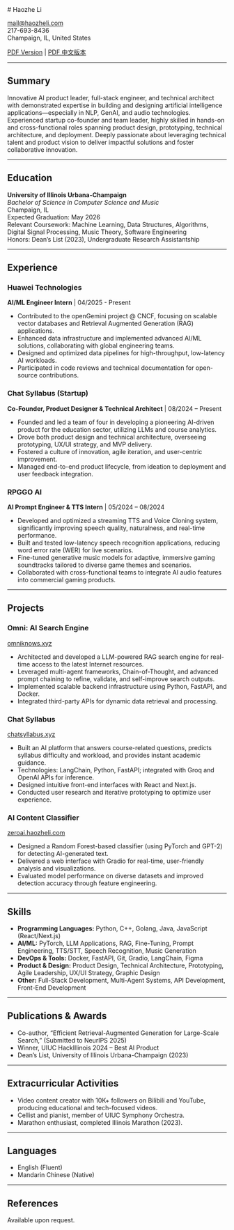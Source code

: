 <Highlight>
# Haozhe Li

[mail@haozheli.com](mailto:mail@haozheli.com)  
217-693-8436  
Champaign, IL, United States

[PDF Version](https://cdn.haozheli.com/HaozheLi_Resume.pdf) | [PDF 中文版本](https://cdn.haozheli.com/HaozheLi_Resume.pdf)
</Highlight>

---

## Summary

Innovative AI product leader, full-stack engineer, and technical architect with demonstrated expertise in building and designing artificial intelligence applications—especially in NLP, GenAI, and audio technologies. Experienced startup co-founder and team leader, highly skilled in hands-on and cross-functional roles spanning product design, prototyping, technical architecture, and deployment. Deeply passionate about leveraging technical talent and product vision to deliver impactful solutions and foster collaborative innovation.

---

## Education

**University of Illinois Urbana-Champaign**  
_Bachelor of Science in Computer Science and Music_  
Champaign, IL  
Expected Graduation: May 2026  
Relevant Coursework: Machine Learning, Data Structures, Algorithms, Digital Signal Processing, Music Theory, Software Engineering  
Honors: Dean’s List (2023), Undergraduate Research Assistantship

---

## Experience

### **Huawei Technologies**  
**AI/ML Engineer Intern** | 04/2025 - Present  
- Contributed to the openGemini project @ CNCF, focusing on scalable vector databases and Retrieval Augmented Generation (RAG) applications.  
- Enhanced data infrastructure and implemented advanced AI/ML solutions, collaborating with global engineering teams.  
- Designed and optimized data pipelines for high-throughput, low-latency AI workloads.  
- Participated in code reviews and technical documentation for open-source contributions.

### **Chat Syllabus (Startup)**  
**Co-Founder, Product Designer & Technical Architect** | 08/2024 – Present  
- Founded and led a team of four in developing a pioneering AI-driven product for the education sector, utilizing LLMs and course analytics.  
- Drove both product design and technical architecture, overseeing prototyping, UX/UI strategy, and MVP delivery.  
- Fostered a culture of innovation, agile iteration, and user-centric improvement.  
- Managed end-to-end product lifecycle, from ideation to deployment and user feedback integration.

### **RPGGO AI**  
**AI Prompt Engineer & TTS Intern** | 05/2024 – 08/2024  
- Developed and optimized a streaming TTS and Voice Cloning system, significantly improving speech quality, naturalness, and real-time performance.  
- Built and tested low-latency speech recognition applications, reducing word error rate (WER) for live scenarios.  
- Fine-tuned generative music models for adaptive, immersive gaming soundtracks tailored to diverse game themes and scenarios.  
- Collaborated with cross-functional teams to integrate AI audio features into commercial gaming products.

---

## Projects

### **Omni: AI Search Engine**  
[omniknows.xyz](https://omniknows.xyz)  
- Architected and developed a LLM-powered RAG search engine for real-time access to the latest Internet resources.  
- Leveraged multi-agent frameworks, Chain-of-Thought, and advanced prompt chaining to refine, validate, and self-improve search outputs.  
- Implemented scalable backend infrastructure using Python, FastAPI, and Docker.  
- Integrated third-party APIs for dynamic data retrieval and processing.

### **Chat Syllabus**  
[chatsyllabus.xyz](https://chatsyllabus.xyz)  
- Built an AI platform that answers course-related questions, predicts syllabus difficulty and workload, and provides instant academic guidance.  
- Technologies: LangChain, Python, FastAPI; integrated with Groq and OpenAI APIs for inference.  
- Designed intuitive front-end interfaces with React and Next.js.  
- Conducted user research and iterative prototyping to optimize user experience.

### **AI Content Classifier**  
[zeroai.haozheli.com](https://zeroai.haozheli.com)  
- Designed a Random Forest-based classifier (using PyTorch and GPT-2) for detecting AI-generated text.  
- Delivered a web interface with Gradio for real-time, user-friendly analysis and visualizations.  
- Evaluated model performance on diverse datasets and improved detection accuracy through feature engineering.

---

## Skills

- **Programming Languages:** Python, C++, Golang, Java, JavaScript (React/Next.js)
- **AI/ML:** PyTorch, LLM Applications, RAG, Fine-Tuning, Prompt Engineering, TTS/STT, Speech Recognition, Music Generation
- **DevOps & Tools:** Docker, FastAPI, Git, Gradio, LangChain, Figma
- **Product & Design:** Product Design, Technical Architecture, Prototyping, Agile Leadership, UX/UI Strategy, Graphic Design
- **Other:** Full-Stack Development, Multi-Agent Systems, API Development, Front-End Development

---

## Publications & Awards

- Co-author, “Efficient Retrieval-Augmented Generation for Large-Scale Search,” (Submitted to NeurIPS 2025)
- Winner, UIUC HackIllinois 2024 – Best AI Product
- Dean’s List, University of Illinois Urbana-Champaign (2023)

---

## Extracurricular Activities

- Video content creator with 10K+ followers on Bilibili and YouTube, producing educational and tech-focused videos.
- Cellist and pianist, member of UIUC Symphony Orchestra.
- Marathon enthusiast, completed Illinois Marathon (2023).

---

## Languages

- English (Fluent)
- Mandarin Chinese (Native)

---

## References

Available upon request.
